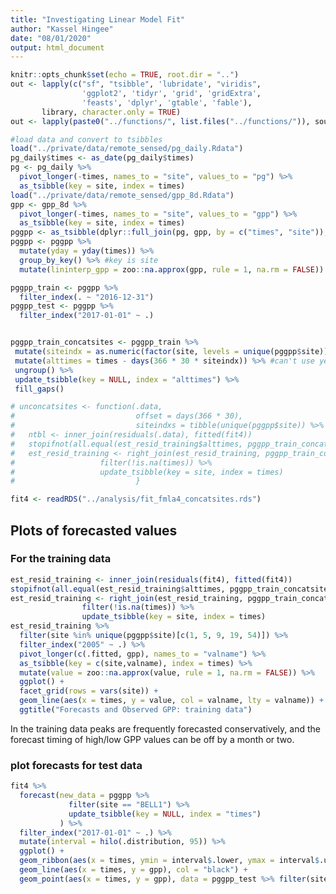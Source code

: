 ```yaml
---
title: "Investigating Linear Model Fit"
author: "Kassel Hingee"
date: "08/01/2020"
output: html_document
---
```


```r
knitr::opts_chunk$set(echo = TRUE, root.dir = "..")
out <- lapply(c("sf", "tsibble", 'lubridate', "viridis",
                'ggplot2', 'tidyr', 'grid', 'gridExtra', 
                'feasts', 'dplyr', 'gtable', 'fable'),
       library, character.only = TRUE)
out <- lapply(paste0("../functions/", list.files("../functions/")), source)
```



```r
#load data and convert to tsibbles
load("../private/data/remote_sensed/pg_daily.Rdata")
pg_daily$times <- as_date(pg_daily$times)
pg <- pg_daily %>%
  pivot_longer(-times, names_to = "site", values_to = "pg") %>%
  as_tsibble(key = site, index = times)
load("../private/data/remote_sensed/gpp_8d.Rdata")
gpp <- gpp_8d %>%
  pivot_longer(-times, names_to = "site", values_to = "gpp") %>%
  as_tsibble(key = site, index = times)
pggpp <- as_tsibble(dplyr::full_join(pg, gpp, by = c("times", "site")), key = site, index = times)
pggpp <- pggpp %>%
  mutate(yday = yday(times)) %>%
  group_by_key() %>% #key is site
  mutate(lininterp_gpp = zoo::na.approx(gpp, rule = 1, na.rm = FALSE))

pggpp_train <- pggpp %>%
  filter_index(. ~ "2016-12-31")
pggpp_test <- pggpp %>%
  filter_index("2017-01-01" ~ .)


pggpp_train_concatsites <- pggpp_train %>%
 mutate(siteindx = as.numeric(factor(site, levels = unique(pggpp$site)))) %>%
 mutate(alttimes = times - days(366 * 30 * siteindx)) %>% #can't use year periods due to leap years
 ungroup() %>%
 update_tsibble(key = NULL, index = "alttimes") %>%
 fill_gaps()

# unconcatsites <- function(.data,
#                           offset = days(366 * 30),
#                           siteindxs = tibble(unique(pggpp$site)) %>% tibble::rowid_to_column(var = "siteindx")){
#   ntbl <- inner_join(residuals(.data), fitted(fit4))
#   stopifnot(all.equal(est_resid_training$alttimes, pggpp_train_concatsites$alttimes)) #checking that regenerated 
#   est_resid_training <- right_join(est_resid_training, pggpp_train_concatsites) %>%
#                   filter(!is.na(times)) %>%
#                   update_tsibble(key = site, index = times)
#                           }
```

```r
fit4 <- readRDS("../analysis/fit_fmla4_concatsites.rds")
```

## Plots of forecasted values

### For the training data
```r
est_resid_training <- inner_join(residuals(fit4), fitted(fit4))
stopifnot(all.equal(est_resid_training$alttimes, pggpp_train_concatsites$alttimes)) #checking that regenerated 
est_resid_training <- right_join(est_resid_training, pggpp_train_concatsites) %>%
                filter(!is.na(times)) %>%
                update_tsibble(key = site, index = times)
est_resid_training %>%
  filter(site %in% unique(pggpp$site)[c(1, 5, 9, 19, 54)]) %>%
  filter_index("2005" ~ .) %>%
  pivot_longer(c(.fitted, gpp), names_to = "valname") %>%
  as_tsibble(key = c(site,valname), index = times) %>%
  mutate(value = zoo::na.approx(value, rule = 1, na.rm = FALSE)) %>%
  ggplot() +
  facet_grid(rows = vars(site)) +
  geom_line(aes(x = times, y = value, col = valname, lty = valname)) +
  ggtitle("Forecasts and Observed GPP: training data")

```

In the training data peaks are frequently forecasted conservatively, and the forecast timing of high/low GPP values can be off by a month or two.

### plot forecasts for test data
```r
fit4 %>%
  forecast(new_data = pggpp %>% 
             filter(site == "BELL1") %>% 
             update_tsibble(key = NULL, index = "times")
           ) %>%
  filter_index("2017-01-01" ~ .) %>%
  mutate(interval = hilo(.distribution, 95)) %>%
  ggplot() +
  geom_ribbon(aes(x = times, ymin = interval$.lower, ymax = interval$.upper), fill = "lightgrey") +
  geom_line(aes(x = times, y = gpp), col = "black") + 
  geom_point(aes(x = times, y = gpp), data = pggpp_test %>% filter(site == "BELL1"), col = "blue")
```


